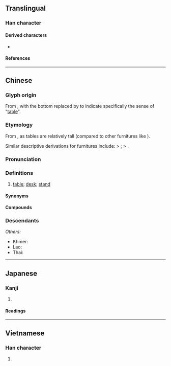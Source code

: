 {{also|棹}}
{{character info/new}}
==Translingual==

===Han character===
{{Han char|rn=75|rad=木|as=06|sn=10|four=21904|canj=YAD|ids=⿱⺊杲}}

====Derived characters====
* {{l|mul|[[槕]], [[𮄡]]}}

====References====
{{Han ref|kx=0525.130|dkj=14766|dj=0914.080|hdz=21198.010|uh=684C}}

----

==Chinese==
{{zh-forms|alt=棹,槕}}

===Glyph origin===
{{Han etym}}
From {{zh-l|*卓}}, with the bottom {{zh-l|*十}} replaced by {{zh-l|*木|wood}} to indicate specifically the sense of "[[table]]".

===Etymology===
From {{och-l|卓|high}}, as tables are relatively tall (compared to other furnitures like {{zh-l|*几}}).

Similar descriptive derivations for furnitures include: {{zh-l|*登|to climb}} > {{zh-l|*凳|stool}}; {{zh-l|*倚|to lean}} > {{zh-l|*椅|chair}}.

===Pronunciation===
{{zh-pron
|m=zhuō,er=y
|c=coek3,zoek3
|h=pfs=chok
|md=dó̤h
|mn=toh/tok
|mn_note=toh - vernacular; tok - literary
|mn-t=doh4
|w=4tsoq
|mc=y
|oc=y
|cat=n
}}

===Definitions===
{{zh-hanzi}}

# [[table]]; [[desk]]; [[stand]]
#: {{zh-x|杯子 在 桌 上。|The cup is on the '''table'''.}}

====Synonyms====
{{zh-dial|桌子}}

====Compounds====
{{zh-der|八仙桌|供桌|課桌|書桌|圓桌|圓桌會議|桌布|桌燈|桌面|桌面系統|桌上型|桌上型電腦|桌子|上桌|壓桌|六仙桌|平頭桌席|圍桌|圓桌武士|四仙桌|桌曆|憑桌|搭桌|炕琴桌兒|桌席|拍桌驚嘆|果桌|炕桌兒|拍桌|桌罩|祭桌|桌面兒上|桌球|方桌|桌椅板凳|案桌|桌墊|靈桌|茶桌|講桌|面桌|飯桌|製圖桌|餐桌|辦公桌|辦桌}}

===Descendants===
{{CJKV||たく|탁|j=卓}}
''Others:''
* Khmer: {{l|km|តុ}}
* Lao: {{l|lo|ໂຕະ}}
* Thai: {{l|th|โต๊ะ}}

----

==Japanese==

===Kanji===
{{ja-kanji|rs=木06}}

# {{defn|lang=ja|sort=木06}}

====Readings====
{{ja-readings|on=[[たく]] (taku)|kun=}}

----

==Vietnamese==

===Han character===
{{vi-hantu|[[trác]]|rs=木06}}

# {{defn|lang=vi|sort=木06}}